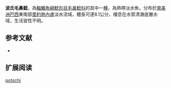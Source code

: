 {{Speciesbox
| name = 波氏毛鼻鯰
| image = 
| image_width = 
| status = NE
| status_system = IUCN3.1
| genus = Trichomycterus
| species = potschi
| authority = [[Barbosa_&_Costa|Barbosa & Costa]], 2003
| synonyms = 
}}

'''波氏毛鼻鯰'''，為[[輻鰭魚綱|輻鰭魚綱]][[鯰形目|鯰形目]][[毛鼻鯰科|毛鼻鯰科]]的其中一[[種|種]]，為熱帶淡水魚，分布於[[南美洲|南美洲]][[巴西|巴西]]東南部[[里約熱內盧|里約熱內盧]]淡水流域，體長可達8.1公分，棲息在水質清澈底層水域，生活習性不明。

==参考文献==
*{{FishBase_species|genus=Trichomycterus|species|potschi|year=2014|month=11}}

== 扩展阅读 ==
{{refbegin}}
{{wikispecies-inline|Trichomycterus potschi|波氏毛鼻鯰}}
{{refend}}
{{Taxonbar|from=Q2881088}}

[[Category:毛鼻鯰属|potschi]]


{{鯰形目小作品}}